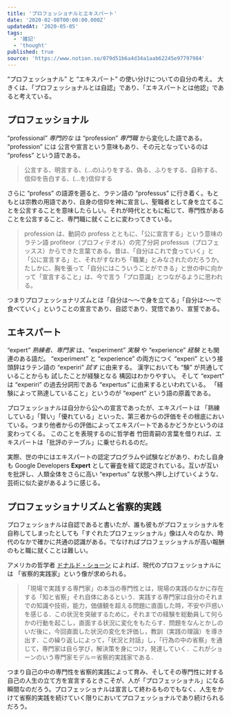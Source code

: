 ```yaml
---
title: 'プロフェッショナルとエキスパート'
date: '2020-02-08T00:00:00.000Z'
updatedAt: '2020-05-05'
tags:
  - '雑記'
  - 'thought'
published: true
source: 'https://www.notion.so/079d51b6a4d34a1aab62245e97797984'
---
```



<Tweet url="https://twitter.com/laco2net/status/1220314693950046208" />

<Tweet url="https://twitter.com/laco2net/status/1220315721692934150" />

“プロフェッショナル” と “エキスパート” の使い分けについての自分の考え。 大きくは、「プロフェッショナルとは自認」であり、「エキスパートとは他認」であると考えている。

## プロフェッショナル

“professional” _専門的な_ は “profession” _専門職_ から変化した語である。 “profession” には 公言や宣言という意味もあり、その元となっているのは “profess” という語である。

<LinkPreview src="https://ejje.weblio.jp/content/profess" />

> 公言する、明言する、(…の)ふりをする、偽る、ふりをする、自称する、信仰を告白する、(…を)信仰する

さらに “profess” の語源を遡ると、ラテン語の “professus” に行き着く。もともとは宗教の用語であり、自身の信仰を神に宣言し、聖職者として身を立てることを公言することを意味したらしい。それが時代とともに転じて、専門性があることを公言すること、専門職に就くことに変わってきている。

<LinkPreview src="https://www.kitashirakawa.jp/taro/?p=7943" />

> profession は、動詞の profess とともに、「公に宣言する」という意味のラテン語 profiteor（プロフィテオル）の完了分詞 professus（プロフェッスス）からできた言葉である。昔は、「自分はこれで食っていく」と「公に宣言する」と、それがすなわち「職業」とみなされたのだろうか。たしかに、胸を張って「自分にはこういうことができる」と世の中に向かって「宣言すること」は、今で言う「プロ意識」とつながるように思われる。

つまりプロフェッショナリズムとは「自分は〜〜で身を立てる」「自分は〜〜で食べていく」ということの宣言であり、自認であり、覚悟であり、宣誓である。

## エキスパート

“expert” _熟練者、専門家_ は、“experiment” _実験_ や “experience” _経験_ とも関連のある語だ。 “experiment” と “experience” の両方につく “experi” という接頭辞はラテン語の “experiri” _試す_ に由来する。 漢字においても “験” が共通していることからも 試したことが経験となる 構図はわかりやすい。 そして “expert” は “experiri” の過去分詞形である “expertus” に由来するといわれている。 「経験によって熟達していること」というのが “expert” という語の原義である。

<LinkPreview src="http://www.eigo21.com/etc/kimagure/035.htm" />

プロフェッショナルは自分から公への宣言であったが、エキスパートは 「熟練している」「賢い」「優れている」といった、第三者からの評価をその根底においている。つまり他者からの評価によってエキスパートであるかどうかというのは変わってくる。 このことを表現するのに哲学者 竹田青嗣の言葉を借りれば、エキスパートは「批評のテーブル」に乗せられるのだ。

<LinkPreview src="https://www.jstage.jst.go.jp/article/nihonbungaku/61/3/61_27/_pdf/-char/ja" />

実際、世の中にはエキスパートの認定プログラムや試験などがあり、わたし自身も Google Developers **Expert** として審査を経て認定されている。互いが互いを批評し、人類全体をさらに高い “expertus” な状態へ押し上げていくような、芸術に似た姿があるように感じる。

## プロフェッショナリズムと省察的実践

プロフェッショナルは自認であると書いたが、誰も彼もがプロフェッショナルを自称してしまったとしても「すぐれたプロフェッショナル」像は人々のなか、時代のなかで確かに共通の認識がある。でなければプロフェッショナルが高い報酬のもと職に就くことは難しい。

アメリカの哲学者 [ドナルド・ショーン](https://ja.wikipedia.org/wiki/%E3%83%89%E3%83%8A%E3%83%AB%E3%83%89%E3%83%BB%E3%82%B7%E3%83%A7%E3%83%BC%E3%83%B3) によれば、現代のプロフェッショナルには 「省察的実践家」という像が求められる。

<LinkPreview src="https://www.jstage.jst.go.jp/article/generalist/33/2/33_215/_pdf" />

> 「現場で実践する専門家」の本当の専門性とは，現場の実践のなかに存在する「知と省察」それ自体にあるという．実践する専門家は自分のそれまでの知識や技術，能力，価値観を超える問題に直面した時，不安や戸惑いを感じる．この状況を突破するために，それまでの経験を総動員して何らかの行動を起こし，直面する状況に変化をもたらす．問題をなんとかしのいだ後に，今回直面した状況の変化を評価し，教訓（実践の理論）を導き出す．この繰り返しによって，「状況と対話」し，「行為の中の省察」を通じて，専門家は自ら学び，解決策を身につけ，発達していく．これがショーンのいう専門家モデル＝省察的実践家である．

つまり自己の中の専門性を省察的実践によって育み、そしてその専門性に対する自己の人生の立て方を宣言するときこそが、人が「プロフェッショナル」になる瞬間なのだろう。プロフェッショナルは宣言して終わるものでもなく、人生をかけて省察的実践を続けていく限りにおいてプロフェッショナルであり続けられるだろう。
